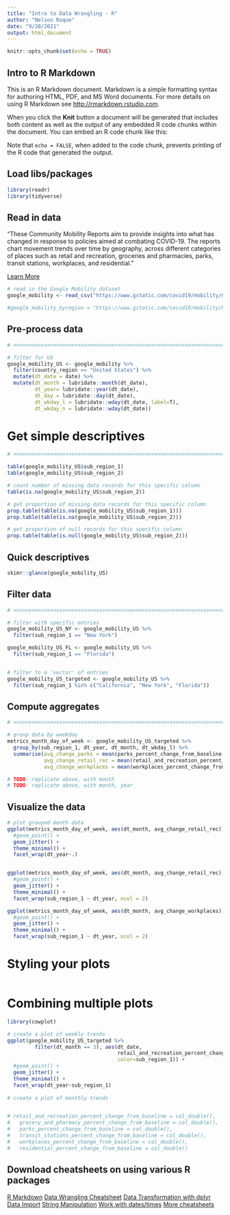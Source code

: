 ```yaml
---
title: "Intro to Data Wrangling - R"
author: "Nelson Roque"
date: "9/20/2021"
output: html_document
---
```


```r
knitr::opts_chunk$set(echo = TRUE)
```

## Intro to R Markdown

This is an R Markdown document. Markdown is a simple formatting syntax for authoring HTML, PDF, and MS Word documents. For more details on using R Markdown see <http://rmarkdown.rstudio.com>.

When you click the **Knit** button a document will be generated that includes both content as well as the output of any embedded R code chunks within the document. You can embed an R code chunk like this:

Note that `echo = FALSE`, when added to the code chunk, prevents printing of the R code that generated the output.

## Load libs/packages

```r

library(readr)
library(tidyverse)

```

## Read in data

"These Community Mobility Reports aim to provide insights into what has changed in response to policies aimed at combating COVID-19. The reports chart movement trends over time by geography, across different categories of places such as retail and recreation, groceries and pharmacies, parks, transit stations, workplaces, and residential."

[Learn More](https://www.google.com/covid19/mobility/)

```r
# read in the Google Mobility dataset
google_mobility <- read_csv("https://www.gstatic.com/covid19/mobility/Global_Mobility_Report.csv")

#google_mobility_byregion = "https://www.gstatic.com/covid19/mobility/Region_Mobility_Report_CSVs.zip"

```

## Pre-process data
 
```r

# >>>>>>>>>>>>>>>>>>>>>>>>>>>>>>>>>>>>>>>>>>>>>>>>>>>>>>>>>>>>>>>>>>>>>>>>>>>>>>

# filter for US
google_mobility_US <- google_mobility %>%
  filter(country_region == "United States") %>%
  mutate(dt_date = date) %>%
  mutate(dt_month = lubridate::month(dt_date),
         dt_year= lubridate::year(dt_date),
         dt_day = lubridate::day(dt_date),
         dt_wkday_l = lubridate::wday(dt_date, label=T),
         dt_wkday_n = lubridate::wday(dt_date))

```

# Get simple descriptives
```r

# >>>>>>>>>>>>>>>>>>>>>>>>>>>>>>>>>>>>>>>>>>>>>>>>>>>>>>>>>>>>>>>>>>>>>>>>>>>>>>

table(google_mobility_US$sub_region_1)
table(google_mobility_US$sub_region_2)

# count number of missing data records for this specific column
table(is.na(google_mobility_US$sub_region_2))

# get proportion of missing data records for this specific column
prop.table(table(is.na(google_mobility_US$sub_region_1)))
prop.table(table(is.na(google_mobility_US$sub_region_2)))

# get proportion of null records for this specific column
prop.table(table(is.null(google_mobility_US$sub_region_2)))

```
## Quick descriptives

```r

skimr::glance(google_mobility_US)

```

## Filter data
```r
# >>>>>>>>>>>>>>>>>>>>>>>>>>>>>>>>>>>>>>>>>>>>>>>>>>>>>>>>>>>>>>>>>>>>>>>>>>>>>>

# filter with specific entries
google_mobility_US_NY <- google_mobility_US %>%
  filter(sub_region_1 == "New York")

google_mobility_US_FL <- google_mobility_US %>%
  filter(sub_region_1 == "Florida")


# filter to a 'vector' of entries
google_mobility_US_targeted <- google_mobility_US %>%
  filter(sub_region_1 %in% c("California", "New York", "Florida"))

```

## Compute aggregates

```r

# >>>>>>>>>>>>>>>>>>>>>>>>>>>>>>>>>>>>>>>>>>>>>>>>>>>>>>>>>>>>>>>>>>>>>>>>>>>>>>

# group data by weekday
metrics_month_day_of_week <- google_mobility_US_targeted %>%
  group_by(sub_region_1, dt_year, dt_month, dt_wkday_l) %>%
  summarise(avg_change_parks = mean(parks_percent_change_from_baseline, na.rm=T),
            avg_change_retail_rec = mean(retail_and_recreation_percent_change_from_baseline, na.rm=T),
            avg_change_workplaces = mean(workplaces_percent_change_from_baseline, na.rm=T))

# TODO: replicate above, with month
# TODO: replicate above, with month, year

```

## Visualize the data

```r

# plot grouped month data
ggplot(metrics_month_day_of_week, aes(dt_month, avg_change_retail_rec)) +
  #geom_point() +
  geom_jitter() +
  theme_minimal() +
  facet_wrap(dt_year~.)


ggplot(metrics_month_day_of_week, aes(dt_month, avg_change_retail_rec)) +
  #geom_point() +
  geom_jitter() +
  theme_minimal() +
  facet_wrap(sub_region_1 ~ dt_year, ncol = 2)

```

```r
ggplot(metrics_month_day_of_week, aes(dt_month, avg_change_workplaces)) +
  #geom_point() +
  geom_jitter() +
  theme_minimal() +
  facet_wrap(sub_region_1 ~ dt_year, ncol = 2)

```

# Styling your plots
```r

```


# Combining multiple plots
```r
library(cowplot)

# create a plot of weekly trends
ggplot(google_mobility_US_targeted %>%
         filter(dt_month == 3), aes(dt_date, 
                                    retail_and_recreation_percent_change_from_baseline,
                                    color=sub_region_1)) +
  #geom_point() +
  geom_jitter() +
  theme_minimal() +
  facet_wrap(dt_year~sub_region_1)
  
# create a plot of monthly trends


# retail_and_recreation_percent_change_from_baseline = col_double(),
#   grocery_and_pharmacy_percent_change_from_baseline = col_double(),
#   parks_percent_change_from_baseline = col_double(),
#   transit_stations_percent_change_from_baseline = col_double(),
#   workplaces_percent_change_from_baseline = col_double(),
#   residential_percent_change_from_baseline = col_double()

```

## Download cheatsheets on using various R packages
[R Markdown](https://github.com/rstudio/cheatsheets/raw/master/rmarkdown.pdf)
[Data Wrangling Cheatsheet](https://www.rstudio.com/wp-content/uploads/2015/02/data-wrangling-cheatsheet.pdf)
[Data Transformation with dplyr](https://github.com/rstudio/cheatsheets/raw/master/data-visualization.pdf)
[Data Import](https://github.com/rstudio/cheatsheets/raw/master/data-import.pdf)
[String Manipulation](https://github.com/rstudio/cheatsheets/raw/master/strings.pdf)
[Work with dates/times](https://github.com/rstudio/cheatsheets/raw/master/lubridate.pdf)
[More cheatsheets](https://www.rstudio.com/resources/cheatsheets/)

